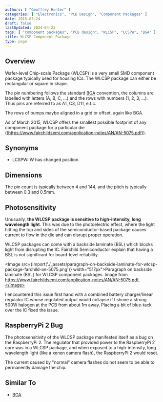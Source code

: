 ```yaml
---
authors: [ "Geoffrey Hunter" ]
categories: [ "Electronics", "PCB Design", "Component Packages" ]
date: 2015-03-24
draft: false
lastUpdated: 2024-04-23
tags: [ "component packages", "PCB design", "WLCSP", "LCSPW", "BGA" ]
title: WLCSP Component Package
type: page
---
```



## Overview

Wafer-level Chip-scale Package (WLCSP) is a very small SMD component package typically used for housing ICs. The WLCSP package can either be rectangular or square in shape.

The pin numbering follows the standard [BGA](../bga-component-package) convention, the columns are labelled with letters (A, B, C, ...) and the rows with numbers (1, 2, 3, ...). Thus pins are referred to as A1, C3, D11, e.t.c.

The rows of bumps maybe aligned in a grid or offset, again like BGA.

As of March 2015, WLCSP offers the smallest possible footprint of any component package for a particular die ((https://www.fairchildsemi.com/application-notes/AN/AN-5075.pdf)).

## Synonyms

* LCSPW: W has changed position.

## Dimensions

The pin count is typically between 4 and 144, and the pitch is typically between 0.3 and 0.5mm.

## Photosensitivity

Unusually, **the WLCSP package is sensitive to high-intensity, long wavelength light**. This was due to the photoelectric effect, where the light hitting the top and sides of the semiconductor-based package causes current to flow in the die and can disrupt proper operation.

WLCSP packages can come with a backside laminate (BSL) which blocks light from disrupting the IC. Fairchild Semiconductor explain that having a BSL is not significant for board-level reliability.

<Image src={import('./_assets/paragraph-on-backside-laminate-for-wlcsp-package-farchild-an-5075.png')} width="517px">Paragraph on backside laminate (BSL) for WLCSP component packages. Image from https://www.fairchildsemi.com/application-notes/AN/AN-5075.pdf.</Image>

I encountered this issue first hand with a combined battery charger/linear regulator IC whose regulated output would collapse if I shone a strong 500W halogen at the PCB from about 1m away. Placing a bit of blue-tack over the IC fixed the issue.

## RaspberryPi 2 Bug

The photosensitivity of the WLCSP package manifested itself as a bug on the RaspberryPi 2. The regulator that provided power to the RaspberryPi 2 core was in a WLCSP package, and when exposed to a high-intensity, long wavelength light (like a xenon camera flash), the RaspberryPi 2 would reset.

The current caused by "normal" camera flashes do not seem to be able to permanently damage the chip.

## Similar To

* [BGA](../bga-component-package)
